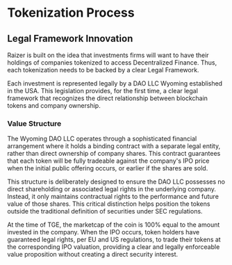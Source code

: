 
# Tokenization Process

## Legal Framework Innovation

Raizer is built on the idea that investments firms will want to have their holdings of companies tokenized to access Decentralized Finance. Thus, each tokenization needs to be backed by a clear Legal Framework.

Each investment is represented legally by a DAO LLC Wyoming established in the USA. This legislation provides, for the first time, a clear legal framework that recognizes the direct relationship between blockchain tokens and company ownership.

<Highlight 
  type="feature"
  title="Legal Innovation"
  description="Wyoming's DAO LLC Act creates a direct legal link between token ownership and company shareholding, revolutionizing private equity tokenization."
/>

### Value Structure
The Wyoming DAO LLC operates through a sophisticated financial arrangement where it holds a binding contract with a separate legal entity, rather than direct ownership of company shares. This contract guarantees that each token will be fully tradeable against the company's IPO price when the initial public offering occurs, or earlier if the shares are sold.

This structure is deliberately designed to ensure the DAO LLC possesses no direct shareholding or associated legal rights in the underlying company. Instead, it only maintains contractual rights to the performance and future value of those shares. This critical distinction helps position the tokens outside the traditional definition of securities under SEC regulations.

At the time of TGE, the marketcap of the coin is 100% equal to the amount invested in the company. When the IPO occurs, token holders have guaranteed legal rights, per EU and US regulations, to trade their tokens at the corresponding IPO valuation, providing a clear and legally enforceable value proposition without creating a direct security interest.
